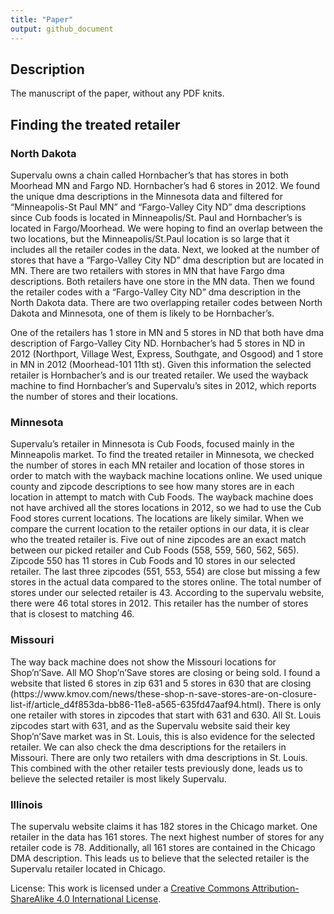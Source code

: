 ```yaml
---
title: "Paper"
output: github_document
---
```


## Description

The manuscript of the paper, without any PDF knits.

## Finding the treated retailer

### North Dakota

Supervalu owns a chain called Hornbacher's that has stores in both Moorhead MN and Fargo ND. Hornbacher's had 6 stores in 2012. We found the unique dma descriptions in the Minnesota data and filtered for "Minneapolis-St Paul MN" and "Fargo-Valley City ND" dma descriptions since Cub foods is located in Minneapolis/St. Paul and Hornbacher's is located in Fargo/Moorhead. We were hoping to find an overlap between the two locations, but the Minneapolis/St.Paul location is so large that it includes all the retailer codes in the data. Next, we looked at the number of stores that have a "Fargo-Valley City ND" dma description but are located in MN. There are two retailers with stores in MN that have Fargo dma descriptions. Both retailers have one store in the MN data. Then we found the retailer codes with a "Fargo-Valley City ND" dma description in the North Dakota data. There are two overlapping retailer codes between North Dakota and Minnesota, one of them is likely to be Hornbacher's. 

One of the retailers has 1 store in MN and 5 stores in ND that both have dma description of Fargo-Valley City ND. Hornbacher's had 5 stores in ND in 2012 (Northport, Village West, Express, Southgate, and Osgood) and 1 store in MN in 2012 (Moorhead-101 11th st). Given this information the selected retailer is Hornbacher's and is our treated retailer. We used the wayback machine to find Hornbacher's and Supervalu's sites in 2012, which reports the number of stores and their locations. 

### Minnesota 

Supervalu's retailer in  Minnesota is Cub Foods, focused mainly in the Minneapolis market. To find the treated retailer in Minnesota, we checked the number of stores in each MN retailer and location of those stores in order to match with the wayback machine locations online. We used unique county and zipcode descriptions to see how many stores are in each location in attempt to match with Cub Foods. The wayback machine does not have archived all the stores locations in 2012, so we had to use the Cub Food stores current locations. The locations are likely similar. When we compare the current location to the retailer options in our data, it is clear who the treated retailer is. Five out of nine zipcodes are an exact match between our picked retailer and Cub Foods (558, 559, 560, 562, 565). Zipcode 550 has 11 stores in Cub Foods and 10 stores in our selected retailer. The last three zipcodes (551, 553, 554) are close but missing a few stores in the actual data compared to the stores online. The total number of stores under our selected retailer is 43. According to the supervalu website, there were 46 total stores in 2012. This retailer has the number of stores that is closest to matching 46.

### Missouri

The way back machine does not show the Missouri locations for Shop'n'Save. All MO Shop'n'Save stores are closing or being sold. I found a website that listed 6 stores in zip 631 and 5 stores in 630 that are closing (https://www.kmov.com/news/these-shop-n-save-stores-are-on-closure-list-if/article_d4f853da-bb86-11e8-a565-635fd47aaf94.html). There is only one retailer with stores in zipcodes that start with 631 and 630. All St. Louis zipcodes start with 631, and as the Supervalu website said their key Shop'n'Save market was in St. Louis, this is also evidence for the selected retailer. We can also check the dma descriptions for the retailers in Missouri. There are only two retailers with dma descriptions in St. Louis. This combined with the other retailer tests previously done, leads us to believe the selected retailer is most likely Supervalu.  

### Illinois

The supervalu website claims it has 182 stores in the Chicago market. One retailer in the data has 161 stores. The next highest number of stores for any retailer code is 78. Additionally, all 161 stores are contained in the Chicago DMA description. This leads us to believe that the selected retailer is the Supervalu retailer located in Chicago.

License: This work is licensed under a [Creative Commons Attribution-ShareAlike 4.0 International License](https://creativecommons.org/licenses/by-sa/4.0/).
